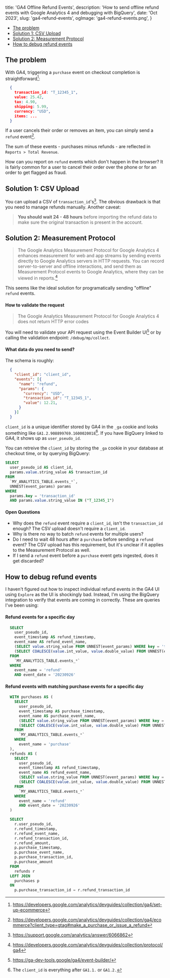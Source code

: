 
  title: 'GA4 Offline Refund Events',
  description: 'How to send offline refund events with Google Analytics 4 and debugging with BigQuery',
  date: 'Oct 2023',
  slug: 'ga4-refund-events',
  ogImage: 'ga4-refund-events.png',
}

<ul className="toc">
  <li><a href="#the-problem">The problem</a></li>
  <li><a href="#solution-1-csv-upload">Solution 1: CSV Upload</a></li>
  <li><a href="#solution-2-measurement-protocol">Solution 2: Measurement Protocol</a></li>
  <li><a href="#how-to-debug-refund-events">How to debug refund events</a></li>
</ul>

## The problem
With GA4, triggering a `purchase` event on checkout completion is straightforward[^1]:

```json
  {
    transaction_id: "T_12345_1",
    value: 25.42,
    tax: 4.90,
    shipping: 5.99,
    currency: "USD",
    items: ...
  }
```

If a user cancels their order or removes an item, you can simply send a `refund` event[^2].

The sum of these events - purchases minus refunds - are reflected in `Reports > Total Revenue`.

How can you report on `refund` events which don't happen in the browser? It is fairly common for a user to cancel their order over the phone or for an order to get flagged as fraud.

## Solution 1: CSV Upload

You can upload a CSV of `transaction_id`'s[^3]. The obvious drawback is that you need to manage refunds manually. Another caveat:

> **You should wait 24 - 48 hours** before importing the refund data to make sure the original transaction is present in the account.

## Solution 2: Measurement Protocol

> The Google Analytics Measurement Protocol for Google Analytics 4 enhances measurement for web and app streams by sending events directly to Google Analytics servers in HTTP requests. You can record server-to-server and offline interactions, and send them as Measurement Protocol events to Google Analytics, where they can be viewed in reports.[^4]

This seems like the ideal solution for programatically sending "offline" `refund` events.

#### How to validate the request

> The Google Analytics Measurement Protocol for Google Analytics 4 does not return HTTP error codes

You will need to validate your API request using the Event Builder UI[^5] or by calling the validation endpoint: `/debug/mp/collect`.

#### What data do you need to send?

The schema is roughly:

```json
  {
    "client_id": "client_id",
    "events": [{
      "name": "refund",
      "params": {
        "currency": "USD",
        "transaction_id": "T_12345_1",
        "value": 12.21,
      }
    }]
  }
```

`client_id` is a unique identifier stored by GA4 in the `_ga` cookie and looks something like `GA1.2.908899769.1600020018`[^6]. If you have BigQuery linked to GA4, it shows up as `user_pseudo_id`.

You can retreive the `client_id` by storing the `_ga` cookie in your database at checkout time, or by querying BigQuery:
```sql
SELECT
  user_pseudo_id AS client_id,
  params.value.string_value AS transaction_id
FROM
  `MY_ANALYTICS_TABLE.events_*`,
  UNNEST(event_params) params
WHERE
  params.key = 'transaction_id'
  AND params.value.string_value IN ("T_12345_1")
```

#### Open Questions
- Why does the `refund` event require a `client_id`, isn't the `transaction_id` enough? The CSV upload doesn't require a `client_id`.
- Why is there no way to batch `refund` events for multiple users?
- Do I need to wait 48 hours after a `purchase` before sending a `refund` event? The CSV upload has this requirement, but it's unclear if it applies to the Measurement Protocol as well.
- If I send a `refund` event before a `purchase` event gets ingested, does it get discarded?

## How to debug refund events

I haven't figured out how to inspect individual refund events in the GA4 UI using `Explore` as the UI is shockingly bad. Instead, I'm using the BigQuery integration to verify that events are coming in correctly. These are queries I've been using:

#### Refund events for a specific day

```sql
  SELECT
    user_pseudo_id,
    event_timestamp AS refund_timestamp,
    event_name AS refund_event_name,
    (SELECT value.string_value FROM UNNEST(event_params) WHERE key = 'transaction_id') AS refund_transaction_id,
    (SELECT COALESCE(value.int_value, value.double_value) FROM UNNEST(event_params) WHERE key = 'value') AS refund_amount
  FROM
    `MY_ANALYTICS_TABLE.events_*`
  WHERE
    event_name = 'refund'
    AND event_date = '20230926'
```

#### Refund events with matching purchase events for a specific day

```sql
  WITH purchases AS (
    SELECT
      user_pseudo_id,
      event_timestamp AS purchase_timestamp,
      event_name AS purchase_event_name,
      (SELECT value.string_value FROM UNNEST(event_params) WHERE key = 'transaction_id') AS purchase_transaction_id,
      (SELECT COALESCE(value.int_value, value.double_value) FROM UNNEST(event_params) WHERE key = 'value') AS purchase_amount
    FROM
      `MY_ANALYTICS_TABLE.events_*`
    WHERE
      event_name = 'purchase'
  ),
  refunds AS (
    SELECT
      user_pseudo_id,
      event_timestamp AS refund_timestamp,
      event_name AS refund_event_name,
      (SELECT value.string_value FROM UNNEST(event_params) WHERE key = 'transaction_id') AS refund_transaction_id,
      (SELECT COALESCE(value.int_value, value.double_value) FROM UNNEST(event_params) WHERE key = 'value') AS refund_amount
    FROM
      `MY_ANALYTICS_TABLE.events_*`
    WHERE
      event_name = 'refund'
      AND event_date = '20230926'
  )

  SELECT
    r.user_pseudo_id,
    r.refund_timestamp,
    r.refund_event_name,
    r.refund_transaction_id,
    r.refund_amount,
    p.purchase_timestamp,
    p.purchase_event_name,
    p.purchase_transaction_id,
    p.purchase_amount
  FROM
    refunds r
  LEFT JOIN
    purchases p
  ON
    p.purchase_transaction_id = r.refund_transaction_id
```
[^1]: https://developers.google.com/analytics/devguides/collection/ga4/set-up-ecommerce
[^2]: https://developers.google.com/analytics/devguides/collection/ga4/ecommerce?client_type=gtag#make_a_purchase_or_issue_a_refund
[^3]: https://support.google.com/analytics/answer/6066862
[^4]: https://developers.google.com/analytics/devguides/collection/protocol/ga4
[^5]: https://ga-dev-tools.google/ga4/event-builder/
[^6]: The `client_id` is everything after `GA1.1.` or `GA1.2.`


